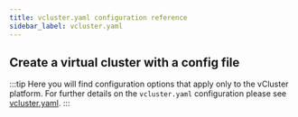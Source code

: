 ```yaml
---
title: vcluster.yaml configuration reference
sidebar_label: vcluster.yaml
---
```



## Create a virtual cluster with a config file

:::tip
Here you will find configuration options that apply only to the vCluster platform.  For further details on the `vcluster.yaml` configuration
please see [vcluster.yaml](/docs/vcluster/configure/vcluster-yaml).
:::


<ApiKey />
<AutoSleep />
<AutoDelete />

